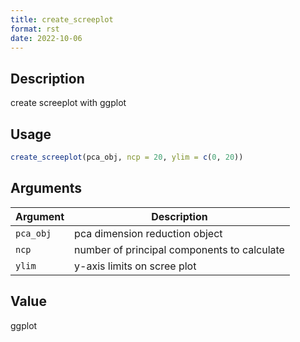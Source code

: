 ```yaml
--- 
title: create_screeplot 
format: rst 
date: 2022-10-06 
--- 
```


## Description

create screeplot with ggplot


## Usage

```r
create_screeplot(pca_obj, ncp = 20, ylim = c(0, 20))
```


## Arguments

Argument      |Description
------------- |----------------
`pca_obj`     |     pca dimension reduction object
`ncp`     |     number of principal components to calculate
`ylim`     |     y-axis limits on scree plot


## Value

ggplot


